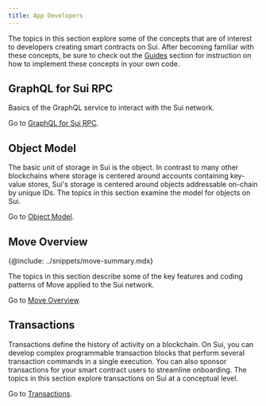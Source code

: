 ```yaml
---
title: App Developers
---
```


The topics in this section explore some of the concepts that are of interest to developers creating smart contracts on Sui. After becoming familiar with these concepts, be sure to check out the [Guides](../guides.mdx) section for instruction on how to implement these concepts in your own code. 

## GraphQL for Sui RPC

Basics of the GraphQL service to interact with the Sui network.

Go to [GraphQL for Sui RPC](./graphql-rpc.mdx).

## Object Model

The basic unit of storage in Sui is the object. In contrast to many other blockchains where storage is centered around accounts containing key-value stores, Sui's storage is centered around objects addressable on-chain by unique IDs. The topics in this section examine the model for objects on Sui.

Go to [Object Model](./object-model.mdx).

## Move Overview

{@include: ../snippets/move-summary.mdx}

The topics in this section describe some of the key features and coding patterns of Move applied to the Sui network. 

Go to [Move Overview](./sui-move-concepts.mdx).

## Transactions

Transactions define the history of activity on a blockchain. On Sui, you can develop complex programmable transaction blocks that perform several transaction commands in a single execution. You can also sponsor transactions for your smart contract users to streamline onboarding. The topics in this section explore transactions on Sui at a conceptual level.  

Go to [Transactions](./transactions.mdx).